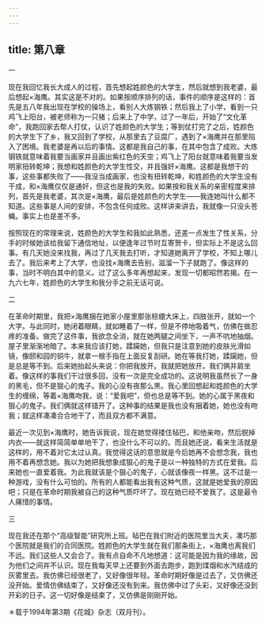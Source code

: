 ```yaml
---
---
---
```

title: 第八章
---

一


现在我回忆我长大成人的过程，首先想起姓颜色的大学生，然后就想到我老婆，最后想起×海鹰。其实这是不对的。如果按顺序排列的话，事件的顺序是这样的：首先是五八年我出现在学校的操场上，看别人大炼钢铁；然后我上了小学，看到一只鸡飞上阳台，被老师称为一只猪；后来上了中学，过了一年后，开始了“文化革命”，我跑回家去帮人打仗，认识了姓颜色的大学生；等到仗打完了之后，姓颜色的大学生下了乡，我又回到了学校，从那里去了豆腐厂，遇到了×海鹰并在那里陷入了困境。我老婆是再以后的事情。这都是我自己的事，在其中包含了成败。大炼钢铁就意味着我要当画家并且画出紫红色的天空；鸡飞上了阳台就意味着我要当发明家扭转乾坤；我想和姓颜色的大学生性交，并且强奸×海鹰。这都是我想干的事，这些事都失败了——我没当成画家，也没有扭转乾坤，和姓颜色的大学生没有干成，和×海鹰仅仅是通奸，但这也是我的失败。如果按和我关系的亲密程度来排列，首先是我老婆，其次是×海鹰，最后是姓颜色的大学生——我连她叫什么都不知道。这些事是人间的安排，不包含任何成败。这样讲来讲去，我就像一只没头苍蝇。事实上也是差不多。

按照现在的常理来说，姓颜色的大学生和我如此熟悉，还差一点发生了性关系，分手的时候她该给我留下通信地址，以便逢年过节时互寄贺卡，但实际上不是这么回事。有几天她没来找我，再过了几天我去打听，才知道她离开了学校，不知上哪儿去了。我后来考上了大学，也没找×海鹰去告别，滋溜一下子就跑了。像这样的事，当时不明白其中的意义。过了这么多年再想起来，发现一切都昭然若揭。在一九六七年，姓颜色的大学生和我分手之前无话可说。




二


在革命时期里，我把×海鹰捆在她家小屋里那张棕绷大床上，四肢张开，就如一个大字。与此同时，她闭着眼睛，就如睡着了一样，但是不停地吸着气，仿佛在做忍疼的准备。做完了这件事，我欲念全消，就在她两腿之间坐下，一声不吭地抽烟。屋子里渐渐地暗了。本来我应该打她，蹂躏她，但我只是注意到她的皮肤光滑如镜，像颐和园的铜牛，就拿一根手指在上面反复刮研。她在等我打她，蹂躏她，但是总是等不到。后来她抬起头来说：你把我放开。我就把她放开。我们俩并肩坐着。像这样的事我们干过很多回，没有一次是完全成功的。这说明我虽然长了一身的黑毛，但不是狠心的鬼子。我的心没有夜那么黑。我心里回想起和姓颜色的大学生的缠绵，等着×海鹰吻我，说：“爱我吧”，但也总是等不到。她的心属于黑夜和狠心的鬼子。我们俩就这样错开了。这种事的结果是我也没有捆着她，她也没有吻我；就这样凑凑合合地干了，而且双方都不满意。

最近一次见到×海鹰时，她告诉我说，现在她觉得搂住毡巴，和他亲吻，然后脱掉内衣——就这样简简单单地干了，也没什么不可以的。而且她还说，看来生活就是这样的，用不着对它太过认真。我觉得这话的意思就是今后她再不会想念我，我也用不着再想念她。我以为她把我想象成狠心的鬼子是以一种独特的方式在爱我。后来她也一直爱着我。为此我就该是个狠心的鬼子，心就该像夜一样黑。这不过是一种游戏，没有什么可怕的。所有的人都能看出我有这种气质，这就是她爱我的原因吧；只是在革命时期我被自己的这种气质吓坏了。现在她已经不爱我了。这是最令人痛惜的事情。




三


现在我还在那个“高级智能”研究所上班。毡巴在我们附近的医院里当大夫，凑巧那个医院就是我们的合同医院。姓颜色的大学生就在我们那条街上，×海鹰也离我们不远。我们这些人又会合了。我有点自命不凡地想道：这可能是因为我的缘故，因为他们之间并不认识。现在我每天早上还要到外面去跑步，跑到煤烟和水汽结成的灰雾里去。我仿佛已经很老了，又好像很年轻。革命时期好像是过去了，又仿佛还没开始。爱情仿佛结束了，又好像还没有到来。我仿佛中过了头彩，又好像还没到开彩的日子。这一切好像是结束了，又仿佛是刚刚开始。

＊载于1994年第3期《花城》杂志（双月刊）。